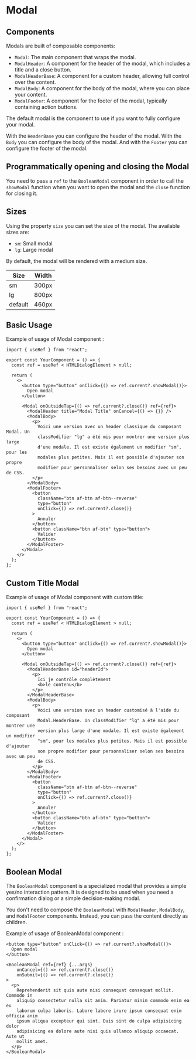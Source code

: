 
<Meta of={ModalStories} name="Docs" />

# Modal

## Components

Modals are built of composable components:

- `Modal`: The main component that wraps the modal.
- `ModalHeader`: A component for the header of the modal, which includes a title and a close button.
- `ModalHeaderBase`: A component for a custom header, allowing full control over the content.
- `ModalBody`: A component for the body of the modal, where you can place your content.
- `ModalFooter`: A component for the footer of the modal, typically containing action buttons.

The default modal is the component to use if you want to fully configure your
modal.

With the `HeaderBase` you can configure the header of the modal. With the `Body`
you can configure the body of the modal. And with the `Footer` you can configure
the footer of the modal.

## Programmatically opening and closing the Modal

You need to pass a `ref` to the `BooleanModal` component in order to call the
`showModal` function when you want to open the modal and the `close` function
for closing it.

## Sizes

Using the property `size` you can set the size of the modal. The available sizes are:

- `sm`: Small modal
- `lg`: Large modal

By default, the modal will be rendered with a medium size.

| Size    | Width |
| ------- | ----- |
| sm      | 300px |
| lg      | 800px |
| default | 460px |

## Basic Usage

Example of usage of Modal component :

```tsx
import { useRef } from "react";

export const YourComponent = () => {
  const ref = useRef < HTMLDialogElement > null;

  return (
    <>
      <button type="button" onClick={() => ref.current?.showModal()}>
        Open modal
      </button>

      <Modal onOutsideTap={() => ref.current?.close()} ref={ref}>
        <ModalHeader title="Modal Title" onCancel={() => {}} />
        <ModalBody>
          <p>
            Voici une version avec un header classique du composant Modal. Un
            classModifier "lg" a été mis pour montrer une version plus large
            d'une modale. Il est existe également un modifier "sm", pour les
            modales plus petites. Mais il est possible d'ajouter son propre
            modifier pour personnaliser selon ses besoins avec un peu de CSS.
          </p>
        </ModalBody>
        <ModalFooter>
          <button
            className="btn af-btn af-btn--reverse"
            type="button"
            onClick={() => ref.current?.close()}
          >
            Annuler
          </button>
          <button className="btn af-btn" type="button">
            Valider
          </button>
        </ModalFooter>
      </Modal>
    </>
  );
};
```

<Canvas of={ModalStories.DefaultModalStory} />

<Controls of={ModalStories.DefaultModalStory} />

## Custom Title Modal

Example of usage of Modal component with custom title:

```tsx
import { useRef } from "react";

export const YourComponent = () => {
  const ref = useRef < HTMLDialogElement > null;

  return (
    <>
      <button type="button" onClick={() => ref.current?.showModal()}>
        Open modal
      </button>

      <Modal onOutsideTap={() => ref.current?.close()} ref={ref}>
        <ModalHeaderBase id="headerId">
          <p>
            Ici je contrôle complètement
            <b>le contenu</b>
          </p>
        </ModalHeaderBase>
        <ModalBody>
          <p>
            Voici une version avec un header customisé à l'aide du composant
            Modal.HeaderBase. Un classModifier "lg" a été mis pour montrer une
            version plus large d'une modale. Il est existe également un modifier
            "sm", pour les modales plus petites. Mais il est possible d'ajouter
            son propre modifier pour personnaliser selon ses besoins avec un peu
            de CSS.
          </p>
        </ModalBody>
        <ModalFooter>
          <button
            className="btn af-btn af-btn--reverse"
            type="button"
            onClick={() => ref.current?.close()}
          >
            Annuler
          </button>
          <button className="btn af-btn" type="button">
            Valider
          </button>
        </ModalFooter>
      </Modal>
    </>
  );
};
```

<Canvas of={ModalStories.CustomTitleModalStory} />

<Controls of={ModalStories.CustomTitleModalStory} />

## Boolean Modal

The `BooleanModal` component is a specialized modal that provides a simple yes/no
interaction pattern. It is designed to be used when you need a confirmation dialog or a simple decision-making modal.

You don't need to compose the `BooleanModal` with `ModalHeader`, `ModalBody`, and `ModalFooter` components. Instead, you can pass the content directly as children.

Example of usage of BooleanModal component :

```tsx
<button type="button" onClick={() => ref.current?.showModal()}>
  Open modal
</button>

<BooleanModal ref={ref} {...args}
    onCancel={() => ref.current?.close()}
    onSubmit={() => ref.current?.close()}
>
  <p>
    Reprehenderit sit quis aute nisi consequat consequat mollit. Commodo in
    aliquip consectetur nulla sit anim. Pariatur minim commodo enim ea eu
    laborum culpa laboris. Labore labore irure ipsum consequat enim officia anim
    ipsum aliqua excepteur qui sint. Duis sint do culpa adipisicing dolor
    adipisicing ea dolore aute nisi quis ullamco aliquip occaecat. Aute ut
    mollit amet.
  </p>
</BooleanModal>
```

<Canvas of={ModalStories.BooleanModalStory} />

<Controls of={ModalStories.BooleanModalStory} />
